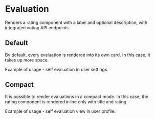 
<Meta of={stories}/>

# Evaluation
Renders a rating component with a label and optional description, with integrated voting API endpoints.

## Default
By default, every evaluation is rendered into its own card. In this case, it takes up more space.

Example of usage - self evaluation in user settings.
<Canvas>
  <Story of={stories.storyDefault}/>
</Canvas>

## Compact
It is possible to render evaluations in a compact mode. In this case, the rating component is rendered inline only with title and rating.

Example of usage - self evaluation view in user profile.
<Canvas>
  <Story of={stories.storyCompact}/>
</Canvas>